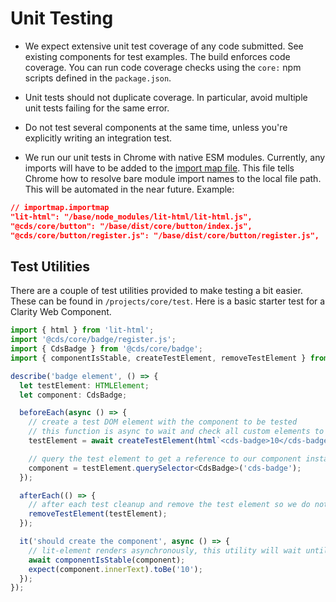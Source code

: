 
<Meta title="Internal/Documentation/Unit Testing" />

# Unit Testing

- We expect extensive unit test coverage of any code submitted. See existing
  components for test examples. The build enforces code coverage. You can
  run code coverage checks using the `core:` npm scripts defined in the
  `package.json`.

- Unit tests should not duplicate coverage. In particular, avoid multiple unit
  tests failing for the same error.

- Do not test several components at the same time, unless you're explicitly
  writing an integration test.

- We run our unit tests in Chrome with native ESM modules. Currently, any
  imports will have to be added to the [import map file](https://github.com/vmware/clarity/blob/master/packages/core/import-map.importmap).
  This file tells Chrome how to resolve bare module import names to the local
  file path. This will be automated in the near future. Example:

```json
// importmap.importmap
"lit-html": "/base/node_modules/lit-html/lit-html.js",
"@cds/core/button": "/base/dist/core/button/index.js",
"@cds/core/button/register.js": "/base/dist/core/button/register.js",
```

## Test Utilities

There are a couple of test utilities provided to make testing a bit easier. These can be found in `/projects/core/test`.
Here is a basic starter test for a Clarity Web Component.

```typescript
import { html } from 'lit-html';
import '@cds/core/badge/register.js';
import { CdsBadge } from '@cds/core/badge';
import { componentIsStable, createTestElement, removeTestElement } from '@cds/core/test/utils';

describe('badge element', () => {
  let testElement: HTMLElement;
  let component: CdsBadge;

  beforeEach(async () => {
    // create a test DOM element with the component to be tested
    // this function is async to wait and check all custom elements to have been registered
    testElement = await createTestElement(html`<cds-badge>10</cds-badge>`);

    // query the test element to get a reference to our component instance
    component = testElement.querySelector<CdsBadge>('cds-badge');
  });

  afterEach(() => {
    // after each test cleanup and remove the test element so we do not pollute the DOM
    removeTestElement(testElement);
  });

  it('should create the component', async () => {
    // lit-element renders asynchronously, this utility will wait until all rendering has completed before continuing
    await componentIsStable(component);
    expect(component.innerText).toBe('10');
  });
});
```
